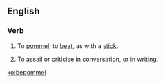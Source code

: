 ==English==
===Verb===
{{en-verb|bepommel|l|ing}}

# {{transitive}} To [[pommel]]; to [[beat]], as with a [[stick]].
# {{transitive|figuratively}} To [[assail]] or [[criticise]] in conversation, or in writing.

[[ko:bepommel]]